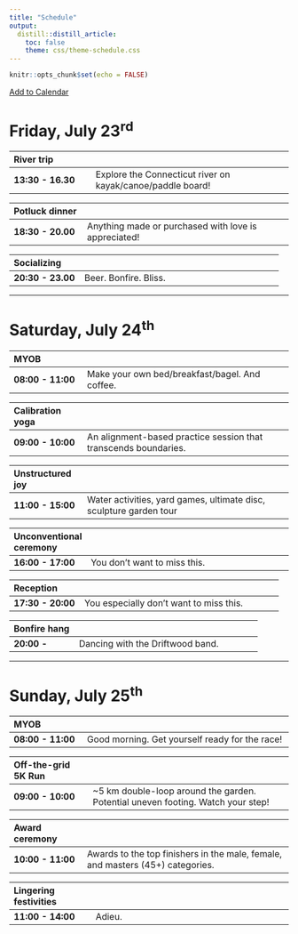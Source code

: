 ```yaml
---
title: "Schedule"
output: 
  distill::distill_article:
    toc: false
    theme: css/theme-schedule.css
---
```


```r
knitr::opts_chunk$set(echo = FALSE)
```

[Add to Calendar](https://calendar.google.com/calendar/u/0?cid=dm5iMWk2aGlsMjJqazljajYxcGZxdTR0ZXNAZ3JvdXAuY2FsZW5kYXIuZ29vZ2xlLmNvbQ)

# Friday, July 23^rd^

| River trip     |                                              |
|:------------------|----------------------------------------------|
| **13:30 - 16.30** | Explore the Connecticut river on kayak/canoe/paddle board!|


| Potluck dinner    |                                                      |
|:------------------|------------------------------------------------------|
| **18:30 - 20.00** | Anything made or purchased with love is appreciated! |

| Socializing       |                                                      |
|:------------------|------------------------------------------------------|
| **20:30 - 23.00** | Beer. Bonfire. Bliss.                                |

------------------------------------------------------------------------

# Saturday, July 24^th^

| MYOB              |                                                      |
|:------------------|------------------------------------------------------|
| **08:00 - 11:00** | Make your own bed/breakfast/bagel. And coffee.|

| Calibration yoga  |                                                      |
|:------------------|------------------------------------------------------|
| **09:00 - 10:00** | An alignment-based practice session that transcends boundaries. |

| Unstructured joy  |                                                      |
|:------------------|------------------------------------------------------|
| **11:00 - 15:00** | Water activities, yard games, ultimate disc, sculpture garden tour |

| Unconventional ceremony |                                                |
|:------------------|------------------------------------------------------|
| **16:00 - 17:00** | You don't want to miss this. |

| Reception         |                                                      |
|:------------------|------------------------------------------------------|
| **17:30 - 20:00** | You especially don't want to miss this. |

| Bonfire hang      |                                                      |
|:------------------|------------------------------------------------------|
| **20:00 - **      | Dancing with the Driftwood band.                    |


------------------------------------------------------------------------

# Sunday, July 25^th^

| MYOB              |                                                      |
|:------------------|------------------------------------------------------|
| **08:00 - 11:00** | Good morning. Get yourself ready for the race!       |

| Off-the-grid 5K Run |                                                      |
|:---------------------|------------------------------------------------------|
| **09:00 - 10:00**    | ~5 km double-loop around the garden.<br>Potential uneven footing. Watch your step! |

| Award ceremony    |                                                      |
|:------------------|------------------------------------------------------|
| **10:00 - 11:00** | Awards to the top finishers in the male, female, and masters (45+) categories. |

| Lingering festivities |                                                      |
|:----------------------|------------------------------------------------------|
| **11:00 - 14:00**     | Adieu.|

